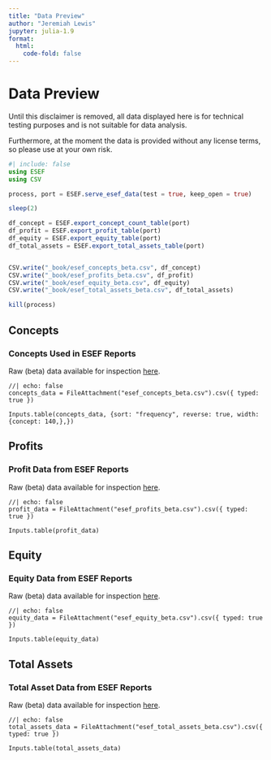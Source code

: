 ```yaml
---
title: "Data Preview"
author: "Jeremiah Lewis"
jupyter: julia-1.9
format:
  html:
    code-fold: false
---
```


# Data Preview

::: {.callout-important}
Until this disclaimer is removed, all data displayed here is for
technical testing purposes and is not suitable for data analysis.

Furthermore, at the moment the data is provided without any license terms, so please use at your own risk.
:::

```julia
#| include: false
using ESEF
using CSV

process, port = ESEF.serve_esef_data(test = true, keep_open = true)

sleep(2)

df_concept = ESEF.export_concept_count_table(port)
df_profit = ESEF.export_profit_table(port)
df_equity = ESEF.export_equity_table(port)
df_total_assets = ESEF.export_total_assets_table(port)


CSV.write("_book/esef_concepts_beta.csv", df_concept)
CSV.write("_book/esef_profits_beta.csv", df_profit)
CSV.write("_book/esef_equity_beta.csv", df_equity)
CSV.write("_book/esef_total_assets_beta.csv", df_total_assets)

kill(process)
```


::: {.panel-tabset}

## Concepts

### Concepts Used in ESEF Reports

Raw (beta) data available for inspection [here](https://trr266.github.io/esef-website/esef_concepts_beta.csv).

```ojs
//| echo: false
concepts_data = FileAttachment("esef_concepts_beta.csv").csv({ typed: true })

Inputs.table(concepts_data, {sort: "frequency", reverse: true, width: {concept: 140,},})
```

## Profits

### Profit Data from ESEF Reports

Raw (beta) data available for inspection [here](https://trr266.github.io/esef-website/esef_profits_beta.csv).

```ojs
//| echo: false
profit_data = FileAttachment("esef_profits_beta.csv").csv({ typed: true })

Inputs.table(profit_data)
```


## Equity

### Equity Data from ESEF Reports

Raw (beta) data available for inspection [here](https://trr266.github.io/esef-website/esef_equity_beta.csv).

```ojs
//| echo: false
equity_data = FileAttachment("esef_equity_beta.csv").csv({ typed: true })

Inputs.table(equity_data)
```

## Total Assets

### Total Asset Data from ESEF Reports

Raw (beta) data available for inspection [here](https://trr266.github.io/esef-website/esef_total_assets_beta.csv).

```ojs
//| echo: false
total_assets_data = FileAttachment("esef_total_assets_beta.csv").csv({ typed: true })

Inputs.table(total_assets_data)
```

:::
